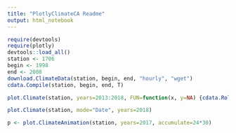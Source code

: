 ```yaml
---
title: "PlotlyClimateCA Readme"
output: html_notebook
---
```


```r
require(devtools)
require(plotly)
devtools::load_all()
station <- 1706
begin <- 1998
end <- 2008
download.ClimateData(station, begin, end, "hourly", "wget")
cdata.Compile(station, begin, end, T)
```

```r
plot.Climate(station, years=2013:2018, FUN=function(x, y=NA) {cdata.RollingMean(x, y, var=~TempC, back=24*30)})
```

```r
plot.Climate(station, mode="Date", years=2018)
```

```r
p <- plot.ClimateAnimation(station, years=2017, accumulate=24*30)
```
